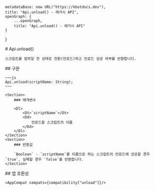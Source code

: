 
    metadataBase: new URL("https://kbotdocs.dev"),
    title: "Api.unload() - 레거시 API",
    openGraph: {
        ...openGraph,
        title: "Api.unload() - 레거시 API"
    }
}

<Section>
    # Api.unload()

    스크립트를 컴파일 전 상태로 전환(언로드)하고 언로드 성공 여부를 반환합니다.
</Section>
<Section>
    ## 구문

    ~~~js
    Api.unload(scriptName: String);
    ~~~

    <Section>
        ### 매개변수

        <Dl>
            <Dt>`scriptName`</Dt>
            <Dd>
                언로드할 스크립트의 이름
            </Dd>
        </Dl>
    </Section>
    <Section>
        ### 반환값

        `Boolean` - `scriptName`를 이름으로 하는 스크립트의 언로드에 성공할 경우 `true`, 실패할 경우 `false`를 반환합니다.
    </Section>
</Section>
<Section>
    ## 앱 호환성

    <AppCompat compats={compatibility["unload"]}/>
</Section>